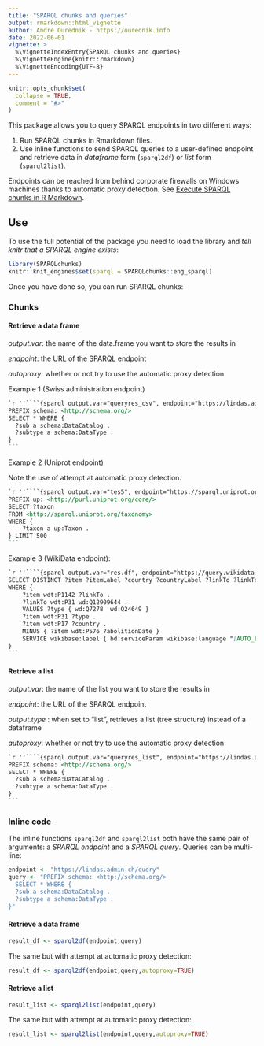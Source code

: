 ```yaml
---
title: "SPARQL chunks and queries"
output: rmarkdown::html_vignette
author: André Ourednik - https://ourednik.info
date: 2022-06-01
vignette: >
  %\VignetteIndexEntry{SPARQL chunks and queries}
  %\VignetteEngine{knitr::rmarkdown}
  %\VignetteEncoding{UTF-8}
---
```


```r
knitr::opts_chunk$set(
  collapse = TRUE,
  comment = "#>"
)
```

This package allows you to query SPARQL endpoints in two different ways: 

1. Run SPARQL chunks in Rmarkdown files. 
2. Use inline functions to send SPARQL queries to a user-defined endpoint and retrieve data in _dataframe_ form (`sparql2df`) or _list_ form (`sparql2list`). 

Endpoints can be reached from behind corporate firewalls on Windows machines thanks to automatic proxy detection. See [Execute SPARQL chunks in R Markdown](https://ourednik.info/maps/2021/12/14/execute-sparql-chunks-in-r-markdown/).

## Use

To use the full potential of the package you need to load the library and _tell knitr that a SPARQL engine exists_: 

```r
library(SPARQLchunks)
knitr::knit_engines$set(sparql = SPARQLchunks::eng_sparql)
```

Once you have done so, you can run SPARQL chunks:

### Chunks

#### Retrieve a data frame

_output.var_: the name of the data.frame you want to store the results in

_endpoint_: the URL of the SPARQL endpoint

_autoproxy_: whether or not try to use the automatic proxy detection

Example 1 (Swiss administration endpoint)

````markdown
`r ''````{sparql output.var="queryres_csv", endpoint="https://lindas.admin.ch/query"}
PREFIX schema: <http://schema.org/>
SELECT * WHERE {
  ?sub a schema:DataCatalog .
  ?subtype a schema:DataType .
}
```
````

Example 2 (Uniprot endpoint)

Note the use of attempt at automatic proxy detection. 

````markdown
`r ''````{sparql output.var="tes5", endpoint="https://sparql.uniprot.org/sparql", autoproxy=TRUE}
PREFIX up: <http://purl.uniprot.org/core/>
SELECT ?taxon
FROM <http://sparql.uniprot.org/taxonomy>
WHERE {
	?taxon a up:Taxon .
} LIMIT 500
```
````

Example 3 (WikiData endpoint):

````markdown
`r ''````{sparql output.var="res.df", endpoint="https://query.wikidata.org/sparql"}
SELECT DISTINCT ?item ?itemLabel ?country ?countryLabel ?linkTo ?linkToLabel
WHERE {
    ?item wdt:P1142 ?linkTo .
    ?linkTo wdt:P31 wd:Q12909644 .
    VALUES ?type { wd:Q7278  wd:Q24649 }
    ?item wdt:P31 ?type .
    ?item wdt:P17 ?country .
    MINUS { ?item wdt:P576 ?abolitionDate }
    SERVICE wikibase:label { bd:serviceParam wikibase:language "[AUTO_LANGUAGE],en" . }
}
```
````

####  Retrieve a list

_output.var_: the name of the list you want to store the results in

_endpoint_: the URL of the SPARQL endpoint

_output.type_ : when set to "list", retrieves a list (tree structure) instead of a dataframe 

_autoproxy_: whether or not try to use the automatic proxy detection

````markdown
`r ''````{sparql output.var="queryres_list", endpoint="https://lindas.admin.ch/query", output.type="list"}
PREFIX schema: <http://schema.org/>
SELECT * WHERE {
  ?sub a schema:DataCatalog .
  ?subtype a schema:DataType .
}
```
````

### Inline code

The inline functions `sparql2df` and `sparql2list` both have the same pair of arguments: a _SPARQL endpoint_ and a _SPARQL query_. Queries can be multi-line:

```r
endpoint <- "https://lindas.admin.ch/query"
query <- "PREFIX schema: <http://schema.org/>
  SELECT * WHERE {
  ?sub a schema:DataCatalog .
  ?subtype a schema:DataType .
}"
```

#### Retrieve a data frame

```r
result_df <- sparql2df(endpoint,query)
```

The same but with attempt at automatic proxy detection:

```r
result_df <- sparql2df(endpoint,query,autoproxy=TRUE)
```

#### Retrieve a list

```r
result_list <- sparql2list(endpoint,query)
```

The same but with attempt at automatic proxy detection:

```r
result_list <- sparql2list(endpoint,query,autoproxy=TRUE)
```
